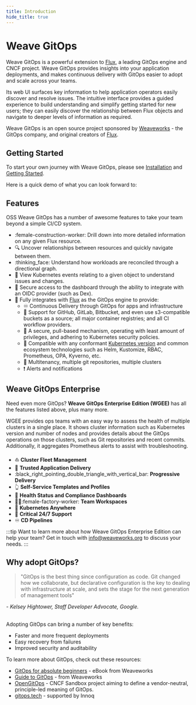```yaml
---
title: Introduction
hide_title: true
---
```


# Weave GitOps

Weave GitOps is a powerful extension to [Flux][flux], a leading GitOps engine and
CNCF project. Weave GitOps provides insights into your application deployments,
and makes continuous delivery with GitOps easier to adopt and scale across your teams.

Its web UI surfaces key information to help application operators easily discover
and resolve issues. The intuitive interface provides a guided experience to build
understanding and simplify getting started for new users; they can easily discover
the relationship between Flux objects and navigate to deeper levels of information as required.

Weave GitOps is an open source project sponsored by [Weaveworks](https://weave.works) - the GitOps company,
and original creators of [Flux][flux].

## Getting Started

To start your own journey with Weave GitOps, please see [Installation](./installation/index.mdx) and [Getting Started](./getting-started/intro.mdx).

Here is a quick demo of what you can look forward to:


<div class="player-wrapper">
  <ReactPlayer
    class="react-player"
    controls="true" width="100%" height="100%"
    url="https://www.youtube.com/watch?v=2TJz7RhDtAc" />
</div>

## Features

OSS Weave GitOps has a number of awesome features to take your team beyond a simple CI/CD system.

- :female-construction-worker: Drill down into more detailed information on any given Flux resource.
- :mag: Uncover relationships between resources and quickly navigate between them.
- :thinking_face: Understand how workloads are reconciled through a directional graph.
- :goggles: View Kubernetes events relating to a given object to understand issues and changes.
- :no_pedestrians: Secure access to the dashboard through the ability to integrate with an OIDC provider (such as Dex).
- :link: Fully integrates with [Flux](https://fluxcd.io/docs/) as the GitOps engine to provide:
  - :infinity: Continuous Delivery through GitOps for apps and infrastructure
  - :jigsaw: Support for GitHub, GitLab, Bitbucket, and even use s3-compatible buckets as a source; all major container registries; and all CI workflow providers.
  - :key: A secure, pull-based mechanism, operating with least amount of privileges, and adhering to Kubernetes security policies.
  - :electric_plug: Compatible with any conformant [Kubernetes version](https://fluxcd.io/docs/installation/#prerequisites) and common ecosystem technologies such as Helm, Kustomize, RBAC, Prometheus, OPA, Kyverno, etc.
  - :office: Multitenancy, multiple git repositories, multiple clusters
  - :exclamation: Alerts and notifications

## Weave GitOps Enterprise


Need even more GitOps? <Link to="../intro-ee">**Weave GitOps Enterprise Edition (WGEE)**</Link> has all the features
listed above, plus many more.

WGEE provides ops teams with an easy way to assess the
health of multiple clusters in a single place. It shows cluster information such as
Kubernetes version and number of nodes and provides details about the GitOps operations
on those clusters, such as Git repositories and recent commits. Additionally, it
aggregates Prometheus alerts to assist with troubleshooting.

- :boat: **Cluster Fleet Management**
- :closed_lock_with_key: **Trusted Application Delivery**
- :black_right_pointing_double_triangle_with_vertical_bar: **Progressive Delivery**
- :point_up_2: **Self-Service Templates and Profiles**
- :sparkling_heart: **Health Status and Compliance Dashboards**
- :factory_worker::female-factory-worker: **Team Workspaces**
- :compass: **Kubernetes Anywhere**
- :bell: **Critical 24/7 Support**
- :infinity: **CD Pipelines**

:::tip Want to learn more about how <Link to="../intro-ee">Weave GitOps Enterprise Edition</Link> can help your team?
Get in touch with info@weaveworks.org to discuss your needs.
:::

## Why adopt GitOps?

> "GitOps is the best thing since configuration as code. Git changed how we collaborate, but declarative configuration is the key to dealing with infrastructure at scale, and sets the stage for the next generation of management tools"

<cite>- Kelsey Hightower, Staff Developer Advocate, Google.</cite><br/><br/>

Adopting GitOps can bring a number of key benefits:

- Faster and more frequent deployments
- Easy recovery from failures
- Improved security and auditability

To learn more about GitOps, check out these resources:

- [GitOps for absolute beginners](https://go.weave.works/WebContent-EB-GitOps-for-Beginners.html) - eBook from Weaveworks
- [Guide to GitOps](https://www.weave.works/technologies/gitops/) - from Weaveworks
- [OpenGitOps](https://opengitops.dev/) - CNCF Sandbox project aiming to define a vendor-neutral, principle-led meaning of GitOps.
- [gitops.tech](https://www.gitops.tech/) - supported by Innoq

[flux]: https://fluxcd.io
